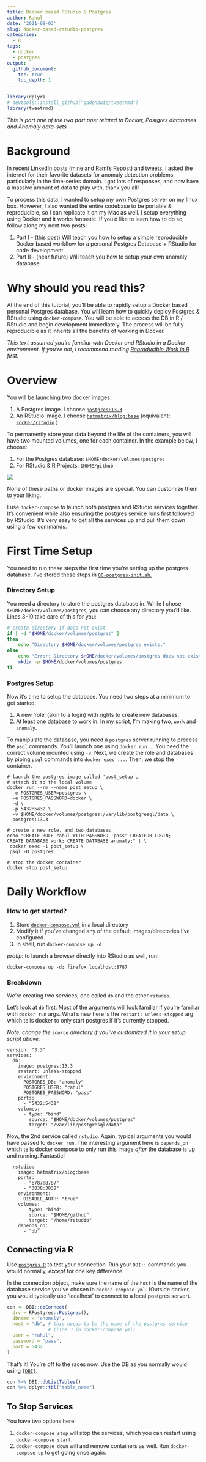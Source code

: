 ```yaml
---
title: Docker based RStudio & Postgres
author: Rahul
date: '2021-08-03'
slug: docker-based-rstudio-postgres
categories:
  - R
tags:
  - docker
  - postgres
output: 
  github_document:
    toc: true
    toc_depth: 1
---
```


```r
library(dplyr)
# devtools::install_github("gadenbuie/tweetrmd")
library(tweetrmd)
```

_This is part one of the two part post related to Docker, Postgres databases and Anomaly data-sets._

# Background

In recent LinkedIn posts ([mine](https://www.linkedin.com/posts/rahulsangole_rstats-datascience-analytics-activity-6824183826877698048-0ImA) and [Rami's Repost](https://www.linkedin.com/posts/rami-krispin_anomalydetection-data-timeseries-activity-6825126331672612864-MEks)) and [tweets](https://twitter.com/rsangole/status/1418418477329620993), I asked the internet for their favorite datasets for anomaly detection problems, particularly in the time-series domain. I got lots of responses, and now have a massive amount of data to play with, thank you all!

To process this data, I wanted to setup my own Postgres server on my linux box. However, I also wanted the entire codebase to be portable & reproducible, so I can replicate it on my Mac as well. I setup everything using Docker and it works fantastic. If you'd like to learn how to do so, follow along my next two posts:

1.  Part I - (this post) Will teach you how to setup a simple reproducible Docker based workflow for a personal Postgres Database + RStudio for code development
2.  Part II - (near future) Will teach you how to setup your own anomaly database

# Why should you read this?

At the end of this tutorial, you'll be able to rapidly setup a Docker based personal Postgres database. You will learn how to quickly deploy Postgres & RStudio using `docker-compose`. You will be able to access the DB in R / RStudio and begin development immediately. The process will be fully reproducible as it inherits all the benefits of working in Docker.

*This text assumed you're familiar with Docker and RStudio in a Docker environment. If you're not, I recommend reading [Reproducible Work in R](https://rsangole.netlify.app/post/2020/10/10/reproducible-work-in-r/) first.*

# Overview

You will be launching two docker images:

1.  A Postgres image. I choose [`postgres:13.3`](https://hub.docker.com/_/postgres/)
2.  An RStudio image. I choose [`hatmatrix/blog:base`](https://hub.docker.com/r/hatmatrix/blog/tags?page=1&ordering=last_updated) (equivalent: [`rocker/rstudio`](https://hub.docker.com/r/rocker/rstudio) )

To permanently store your data beyond the life of the containers, you will have two mounted volumes, one for each container. In the example below, I choose:

1.  For the Postgres database: `$HOME/docker/volumes/postgres`
2.  For RStudio & R Projects: `$HOME/github`

![](docker-compose.png)

None of these paths or docker images are special. You can customize them to your liking.

I use `docker-compose` to launch both postgres and RStudio services together. It's convenient while also ensuring the postgres service runs first followed by RStudio. It's very easy to get all the services up and pull them down using a few commands.

# First Time Setup

You need to run these steps the first time you're setting up the postgres database. I've stored these steps in [`00-postgres-init.sh`.](https://github.com/rsangole/postgres/blob/master/00-postgres-init.sh)

### Directory Setup

You need a directory to store the postgres database in. While I chose `$HOME/docker/volumes/postgres`, you can choose any directory you'd like. Lines 3-10 take care of this for you:

``` .zsh
# create directory if does not exist
if [ -d "$HOME/docker/volumes/postgres" ] 
then
    echo "Directory $HOME/docker/volumes/postgres exists." 
else
    echo "Error: Directory $HOME/docker/volumes/postgres does not exists."
    mkdir -p $HOME/docker/volumes/postgres
fi
```

### Postgres Setup

Now it's time to setup the database. You need two steps at a minimum to get started:

1.  A new 'role' (akin to a login) with rights to create new databases.
2.  At least one database to work in. In my script, I'm making two, `work` and `anomaly`.

To manipulate the database, you need a `postgres` server running to process the `psql` commands. You'll launch one using `docker run …`. You need the correct volume mounted using `-v`. Next, we create the role and databases by piping `psql` commands into `docker exec ...`. Then, we stop the container.

    # launch the postgres image called 'post_setup',
    # attach it to the local volume
    docker run --rm --name post_setup \
      -e POSTGRES_USER=postgres \
      -e POSTGRES_PASSWORD=docker \
      -d \
      -p 5432:5432 \
      -v $HOME/docker/volumes/postgres:/var/lib/postgresql/data \
      postgres:13.3

    # create a new role, and two databases
    echo "CREATE ROLE rahul WITH PASSWORD 'pass' CREATEDB LOGIN;
    CREATE DATABASE work; CREATE DATABASE anomaly;" | \
     docker exec -i post_setup \
     psql -U postgres

    # stop the docker container
    docker stop post_setup

# Daily Workflow

### How to get started? 

1.  Store [`docker-compose.yml`](https://github.com/rsangole/postgres/blob/master/docker-compose.yml) in a local directory
2.  Modify it if you've changed any of the default images/directories I've configured.
3.  In shell, run `docker-compose up -d`

*protip*: to launch a browser directly into RStudio as well, run:

    docker-compose up -d; firefox localhost:8787

### Breakdown

We're creating two services, one called `db` and the other `rstudio`.

Let's look at `db` first. Most of the arguments will look familiar if you're familiar with `docker run` args. What's new here is the `restart: unless-stopped` arg which tells docker to only start postgres if it's currently stopped.

*Note: change the `source` directory if you've customized it in your setup script above.*

    version: "3.3"
    services:
      db:
        image: postgres:13.3
        restart: unless-stopped
        environment:
          POSTGRES_DB: "anomaly"
          POSTGRES_USER: "rahul"
          POSTGRES_PASSWORD: "pass"
        ports:
          - "5432:5432"
        volumes:
          - type: "bind"
            source: "$HOME/docker/volumes/postgres"
            target: "/var/lib/postgresql/data"

Now, the 2nd service called `rstudio`. Again, typical arguments you would have passed to `docker run`. The interesting argument here is `depends_on` which tells docker compose to only run this image *after* the database is up and running. Fantastic!

      rstudio:
        image: hatmatrix/blog:base
        ports:
          - "8787:8787"
          - "3838:3838"
        environment:
          DISABLE_AUTH: "true"
        volumes:
          - type: "bind"
            source: "$HOME/github"
            target: "/home/rstudio"
        depends_on:
          - "db"

## Connecting via R

Use [`postgres.R`](https://github.com/rsangole/postgres/blob/master/postgres.R) to test your connection. Run your `DBI::` commands you would normally, *except* for one key difference. 

In the connection object, make sure the name of the `host` is the name of the database service you've chosen in `docker-compose.yml`. (Outside docker, you would typically use 'localhost' to connect to a local postgres server).

```r
con <- DBI::dbConnect(
  drv = RPostgres::Postgres(),
  dbname = "anomaly",
  host = "db", # this needs to be the name of the postgres service
               # (line 3 in docker-compose.yml)
  user = "rahul",
  password = "pass",
  port = 5432
)
```

That's it! You're off to the races now. Use the DB as you normally would using [`{DBI}`](https://dbi.r-dbi.org/).

```r
con %>% DBI::dbListTables()
con %>% dplyr::tbl("table_name")
```

## To Stop Services

You have two options here:

1. `docker-compose stop` will stop the services, which you can restart using `docker-compose start`.
1. `docker-compose down` will and remove containers as well. Run `docker-compose up` to get going once again.